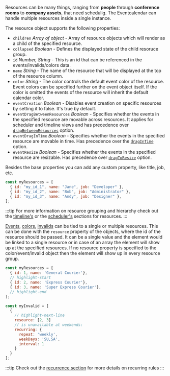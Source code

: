 Resources can be many things, ranging from **people** through **conference rooms** to **company assets**, that need schedulig. The Eventcalendar can handle multiple resources inside a single instance.

The resource object supports the following properties:

- `children` _Array of object_ - Array of resource objects which will render as a child of the specified resource.
- `collapsed` _Boolean_ - Defines the displayed state of the child resoruce group.
- `id` _Number, String_ - This is an id that can be referenced in the events/invalids/colors data.
- `name` _String_ - The name of the resource that will be displayed at the top of the resource column.
- `color` _String_ - The color controls the default event color of the resource. Event colors can be specified further on the event object itself. If the color is omitted the events of the resource will inherit the default calendar color.
- `eventCreation` _Boolean_ - Disables event creation on specific resources by setting it to false. It's true by default.
- `eventDragBetweenResources` _Boolean_ - Specifies whether the events in the specified resource are movable across resources. It applies for scheduler and timeline views and has precedence over [`dragBetweenResources`](api#opt-dragBetweenResources) option.
- `eventDragInTime` _Boolean_ - Specifies whether the events in the specified resource are movable in time. Has precedence over the [`dragInTime`](api#opt-dragInTime) option.
- `eventResize` _Boolean_ - Specifies whether the events in the specified resource are resizable. Has precedence over [`dragToResize`](api#opt-dragToResize) option.

Besides the base properties you can add any custom property, like title, job, etc.

```javascript title="Defining resources"
const myResources = [
  { id: "my_id_1", name: "Jane", job: "Developer" },
  { id: "my_id_2", name: "Bob", job: "Administrator" },
  { id: "my_id_3", name: "Andy", job: "Designer" },
];
```

:::tip
For more information on resource grouping and hierarchy check out the [timeline's](timeline#resource-grouping-and-hierarchy) or the [scheduler's](scheduler#resource-grouping) sections for resources.
:::

[Events](api#opt-data), [colors](api#opt-colors), [invalids](api#opt-invalid) can be tied to a single or multiple resources. This can be done with the `resource` property of the objects, where the id of the resource should be passed. It can be a single value and the element would be linked to a single resource or in case of an array the element will show up at the specified resources. If no resource property is specified to the color/event/invalid object then the element will show up in every resource group.

```javascript title="Invalid rule for specific resources"
const myResources = [
  { id: 1, name: 'General Courier'},
  // highlight-start
  { id: 2, name: 'Express Courier'},
  { id: 3, name: 'Super Express Courier'},
  // highlight-end
];

const myInvalid = [
  {
    // highlight-next-line
    resource: [2, 3]
    // is unavailable at weekends:
    recurring: {
      repeat: 'weekly',
      weekDays: 'SU,SA',
      interval: 1
    }
  }
];
```

:::tip
Check out the [recurrence section](../core-concepts/recurrence) for more details on recurring rules
:::
